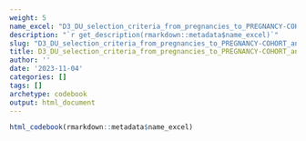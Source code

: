 ```yaml
---
weight: 5
name_excel: "D3_DU_selection_criteria_from_pregnancies_to_PREGNANCY-COHORT_and_MS-PREGNANCY-COHORT.xlsx"
description: "`r get_description(rmarkdown::metadata$name_excel)`"
slug: "D3_DU_selection_criteria_from_pregnancies_to_PREGNANCY-COHORT_and_MS-PREGNANCY-COHORT"
title: D3_DU_selection_criteria_from_pregnancies_to_PREGNANCY-COHORT_and_MS-PREGNANCY-COHORT
author: ''
date: '2023-11-04'
categories: []
tags: []
archetype: codebook
output: html_document
---
```


```r
html_codebook(rmarkdown::metadata$name_excel)
```
